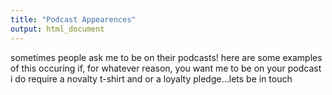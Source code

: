 ```yaml
---
title: "Podcast Appearences"
output: html_document
---
```

sometimes people ask me to be on their podcasts! here are some examples of this occuring if, for whatever reason, you want me to be on your podcast i do require a novalty t-shirt and or a loyalty pledge...lets be in touch